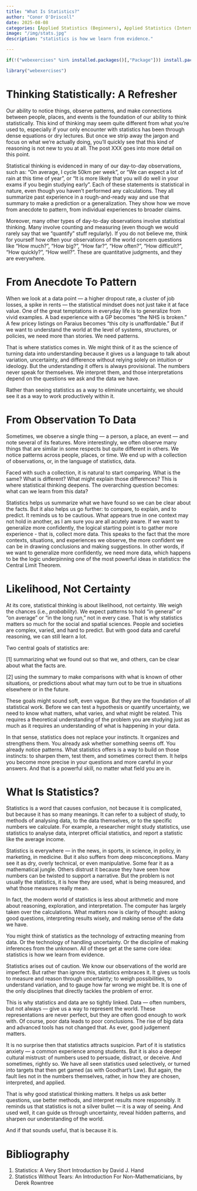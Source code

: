 ```yaml
---
title: "What Is Statistics?"
author: "Conor O'Driscoll"
date: 2025-08-08
categories: [Applied Statistics (Beginners), Applied Statistics (Intermediate)]
image: "/img/stats.jpg"
description: "statistics is how we learn from evidence."

---
```



``` r

if(!("webexercises" %in% installed.packages()[,"Package"])) install.packages("webexercises")

library("webexercises")

```


Thinking Statistically: A Refresher
======

Our ability to notice things, observe patterns, and make connections between people, places, and events is the foundation of our ability to think statistically. This kind of thinking may seem quite different from what you're used to, especially if your only encounter with statistics has been through dense equations or dry lectures. But once we strip away the jargon and focus on what we're actually doing, you'll quickly see that this kind of reasoning is not new to you at all. The post XXX goes into more detail on this point. 

Statistical thinking is evidenced in many of our day-to-day observations, such as: "On average, I cycle 50km per week", or "We can expect a lot of rain at this time of year", or "It is more likely that you will do well in your exams if you begin studying early". Each of these statements is statistical in nature, even though you haven’t performed any calculations. They all summarize past experience in a rough-and-ready way and use that summary to make a prediction or a generalization. They show how we move from anecdote to pattern, from individual experiences to broader claims.

Moreover, many other types of day-to-day observations involve statistical thinking. Many involve counting and measuring (even though we would rarely say that we "quantify" stuff regularly). If you do not believe me, think for yourself how often your observations of the world concern questions like "How much?", "How big?", "How far?", "How often?", "How difficult?", "How quickly?", "How well?". These are quantitative judgments, and they are everywhere.


From Anecdote To Pattern
======

When we look at a data point — a higher dropout rate, a cluster of job losses, a spike in rents — the statistical mindset does not just take it at face value. One of the great temptations in everyday life is to generalize from vivid examples. A bad experience with a GP becomes "the NHS is broken." A few pricey listings on Paraius becomes "this city is unaffordable." But if we want to understand the world at the level of systems, structures, or policies, we need more than stories. We need patterns.

That is where statistics comes in. We might think of it as the science of turning data into understanding because it gives us a language to talk about variation, uncertainty, and difference without relying solely on intuition or ideology. But the understanding it offers is always provisional. The numbers never speak for themselves. We interpret them, and those interpretations depend on the questions we ask and the data we have.

Rather than seeing statistics as a way to eliminate uncertainty, we should see it as a way to work productively within it.


From Observation To Data
======

Sometimes, we observe a single thing — a person, a place, an event — and note several of its features. More interestingly, we often observe many things that are similar in some respects but quite different in others. We notice patterns across people, places, or time. We end up with a collection of observations, or, in the language of statistics, data.

Faced with such a collection, it is natural to start comparing. What is the same? What is different? What might explain those differences? This is where statistical thinking deepens. The overarching question becomes: what can we learn from this data?

Statistics helps us summarize what we have found so we can be clear about the facts. But it also helps us go further: to compare, to explain, and to predict. It reminds us to be cautious. What appears true in one context may not hold in another, as I am sure you are all acutely aware. If we want to generalize more confidently, the logical starting point is to gather more experience - that is, collect more data. This speaks to the fact that the more contexts, situations, and experiences we observe, the more confident we can be in drawing conclusions and making suggestions. In other words, if we want to generalize more confidently, we need more data, which happens to be the logic underpinning one of the most powerful ideas in statistics: the Central Limit Theorem.


Likelihood, Not Certainty
======

At its core, statistical thinking is about likelihood, not certainty. We weigh the chances (i.e., *probability*). We expect patterns to hold "in general" or "on average" or "in the long run," not in every case. That is why statistics matters so much for the social and spatial sciences. People and societies are complex, varied, and hard to predict. But with good data and careful reasoning, we can still learn a lot.

Two central goals of statistics are:

[1] summarizing what we found out so that we, and others, can be clear about what the facts are.

[2] using the summary to make comparisons with what is known of other situations, or predictions about what may turn out to be true in situations elsewhere or in the future.

These goals might sound soft, even vague. But they are the foundation of all statistical work. Before we can test a hypothesis or quantify uncertainty, we need to know what matters, what varies, and what might be related. This requires a theoretical understanding of the problem you are studying just as much as it requires an understanding of what is happening in your data.

In that sense, statistics does not replace your instincts. It organizes and strengthens them. You already ask whether something seems off. You already notice patterns. What statistics offers is a way to build on those instincts: to sharpen them, test them, and sometimes correct them. It helps you become more precise in your questions and more careful in your answers. And that is a powerful skill, no matter what field you are in.


What Is Statistics?
======

Statistics is a word that causes confusion, not because it is complicated, but because it has so many meanings. It can refer to a subject of study, to methods of analysing data, to the data themselves, or to the specific numbers we calculate. For example, a researcher might study statistics, use statistics to analyse data, interpret official statistics, and report a statistic like the average income.

Statistics is everywhere — in the news, in sports, in science, in policy, in marketing, in medicine. But it also suffers from deep misconceptions. Many see it as dry, overly technical, or even manipulative. Some fear it as a mathematical jungle. Others distrust it because they have seen how numbers can be twisted to support a narrative. But the problem is not usually the statistics, it is how they are used, what is being measured, and what those measures really mean.

In fact, the modern world of statistics is less about arithmetic and more about reasoning, exploration, and interpretation. The computer has largely taken over the calculations. What matters now is clarity of thought: asking good questions, interpreting results wisely, and making sense of the data we have.

You might think of statistics as the technology of extracting meaning from data. Or the technology of handling uncertainty. Or the discipline of making inferences from the unknown. All of these get at the same core idea: statistics is how we learn from evidence.

Statistics arises out of caution. We know our observations of the world are imperfect. But rather than ignore this, statistics embraces it. It gives us tools to measure and reason through uncertainty; to weigh possibilities, to understand variation, and to gauge how far wrong we might be. It is one of the only disciplines that directly tackles the problem of error.

::: callout-note
This is why statistics and data are so tightly linked. Data — often numbers, but not always — give us a way to represent the world. These representations are never perfect, but they are often good enough to work with. Of course, poor data leads to poor conclusions. The rise of big data and advanced tools has not changed that. As ever, good judgement matters.
:::

It is no surprise then that statistics attracts suspicion. Part of it is statistics anxiety — a common experience among students. But it is also a deeper cultural mistrust: of numbers used to persuade, distract, or deceive. And sometimes, rightly so. We have all seen statistics used selectively, or turned into targets that then get gamed (as with Goodhart’s Law). But again, the fault lies not in the numbers themselves, rather, in how they are chosen, interpreted, and applied.

That is why good statistical thinking matters. It helps us ask better questions, use better methods, and interpret results more responsibly. It reminds us that statistics is not a silver bullet — it is a way of seeing. And used well, it can guide us through uncertainty, reveal hidden patterns, and sharpen our understanding of the world.

And if that sounds useful, that is because it is.


Bibliography
======

1. Statistics: A Very Short Introduction by David J. Hand<br>
2. Statistics Without Tears: An Introduction For Non-Mathematicians, by Derek Rowntree<br>
